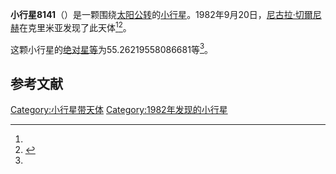 {{Infobox planet
| bgcolour = #FFFFC0
| name = 8141 Nikolaev
| symbol = 
| image = 
| caption = 
| discovery = yes
| discovery_ref = 
| discoverer = [[尼古拉·切爾尼赫|尼古拉·切爾尼赫]]
| discovery_site = [[克里米亚|克里米亚]] 
| discovered = 1982年9月20日
| designations = yes
| mp_name = 
| named_after = 
| alt_names = 1982 SO4/ 1982 TL / 1991 CV2
| mp_category = [[主带小行星|主带小行星]]
| orbit_ref = <ref name="a">[http://ssd.jpl.nasa.gov/sbdb.cgi?sstr=8141 8141 Nikolaev] {{Wayback|url=http://ssd.jpl.nasa.gov/sbdb.cgi?sstr=8141 |date=20201124030713 }}，小行星數據庫瀏覽器（JPL Small-Body Database Browser）－[[美国国家航空航天局|美国国家航空航天局]]喷气推进实验室</ref>
| epoch = 2456400.5 (2013年4月18日更新)
| aphelion = {{convert|3.084862054531068|AU|km|3|abbr=on|lk=out}}
| perihelion = {{convert|1.696798103414926|AU|km|3|abbr=on}}
| semimajor = {{convert|2.390830078972997|AU|km|3|abbr=on}}
| eccentricity = 0.290289127
| period = 1350.27272 [[日|日]]<br />3.7[[儒略年|儒略年]]
| avg_speed = 
| inclination = 7.532903213608486
| asc_node = 14.06580243110366
| mean_anomaly = 
| arg_peri = 55.26219558086681
| satellites = 
| physical_characteristics = yes
| dimensions = 
| mass = 
| density = 
| surface_grav = 
| escape_velocity = 
| sidereal_day = 
| axial_tilt = 
| pole_ecliptic_lat = 
| pole_ecliptic_lon = 
| albedo = 
| temperatures= 
| temp_name1 = 
| mean_temp_1 = 
| max_temp_1 = 
| temp_name2 = 
| max_temp_2 = 
| spectral_type = 
| abs_magnitude = 55.26219558086681
}}

'''小行星8141'''（{{lang-en|8141 Nikolaev}}）是一颗围绕[[太阳|太阳]][[公转|公转]]的[[小行星|小行星]]。1982年9月20日，[[尼古拉·切爾尼赫|尼古拉·切爾尼赫]]在克里米亚发现了此天体<ref name="a" /><ref>{{cite news|title=小行星列表|url=http://cfa-www.harvard.edu/iau/lists/NumberedMPs.txt|accessdate=2013-07-08|newspaper=哈佛大学|archive-date=2008-05-17|archive-url=https://web.archive.org/web/20080517010638/http://cfa-www.harvard.edu/iau/lists/NumberedMPs.txt|dead-url=no}}</ref>。

这颗小行星的[[绝对星等|绝对星等]]为55.26219558086681等<ref name="a" />。

==参考文献==
{{reflist}}
{{Minor Planet Number|[[小行星8140|小行星8140]]|[[小行星8142|小行星8142]]}}

{{小天体}}

[[Category:小行星带天体|Category:小行星带天体]]
[[Category:1982年发现的小行星|Category:1982年发现的小行星]]

{{asteroid-stub}}